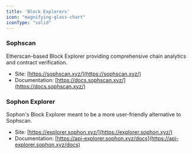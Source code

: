 ```yaml
---
title: 'Block Explorers'
icon: "magnifying-glass-chart"
iconType: "solid"
---
```


### Sophscan

Etherscan-based Block Explorer providing comprehensive chain analytics and contract verification.

- Site: [https://sophscan.xyz/](https://sophscan.xyz/)
- Documentation: [https://docs.sophscan.xyz/](https://docs.sophscan.xyz/)

### Sophon Explorer

Sophon's Block Explorer meant to be a more user-friendly alternative to Sophscan.

- Site: [https://explorer.sophon.xyz/](https://explorer.sophon.xyz/)
- Documentation: [https://api-explorer.sophon.xyz/docs](https://api-explorer.sophon.xyz/docs)
